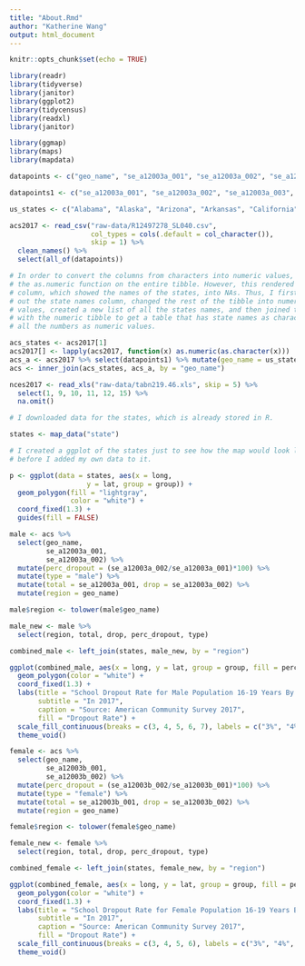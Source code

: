 ```yaml
---
title: "About.Rmd"
author: "Katherine Wang"
output: html_document
---
```


```r
knitr::opts_chunk$set(echo = TRUE)

library(readr)
library(tidyverse)
library(janitor)
library(ggplot2)
library(tidycensus)
library(readxl)
library(janitor)

library(ggmap)
library(maps)
library(mapdata)
```

```r
datapoints <- c("geo_name", "se_a12003a_001", "se_a12003a_002", "se_a12003a_003", "se_a12003b_001", "se_a12003b_002", "se_a12003b_003", "se_a14009_001", "se_a14009_002", "se_a14009_003", "se_a14009_004", "se_a14009_005", "se_a14009_006", "se_a14009_009", "se_a14009_010")

datapoints1 <- c("se_a12003a_001", "se_a12003a_002", "se_a12003a_003", "se_a12003b_001", "se_a12003b_002", "se_a12003b_003", "se_a14009_001", "se_a14009_002", "se_a14009_003", "se_a14009_004", "se_a14009_005", "se_a14009_006", "se_a14009_009", "se_a14009_010")

us_states <- c("Alabama", "Alaska", "Arizona", "Arkansas", "California", "Colorado", "Connecticut", "Delaware", "District of Columbia", "Florida", "Georgia", "Hawaii", "Idaho", "Illinois", "Indiana", "Iowa", "Kansas", "Kentucky", "Louisiana", "Maine", "Maryland", "Massachusetts", "Michigan", "Minnesota", "Mississippi", "Missouri", "Montana", "Nebraska", "Nevada", "New Hampshire", "New Jersey", "New Mexico", "New York", "North Carolina", "North Dakota", "Ohio", "Oklahoma", "Oregon", "Pennsylvania", "Rhode Island", "South Carolina", "South Dakota", "Tennessee", "Texas", "Utah", "Vermont", "Virginia", "Washington", "West Virginia", "Wisconsin", "Wyoming", "Puerto Rico")

acs2017 <- read_csv("raw-data/R12497278_SL040.csv", 
                    col_types = cols(.default = col_character()), 
                    skip = 1) %>% 
  clean_names() %>% 
  select(all_of(datapoints))

# In order to convert the columns from characters into numeric values, I used
# the as.numeric function on the entire tibble. However, this rendered the first
# column, which showed the names of the states, into NAs. Thus, I first pulled
# out the state names column, changed the rest of the tibble into numeric
# values, created a new list of all the states names, and then joined that list
# with the numeric tibble to get a table that has state names as characters and
# all the numbers as numeric values.

acs_states <- acs2017[1]
acs2017[] <- lapply(acs2017, function(x) as.numeric(as.character(x)))
acs_a <- acs2017 %>% select(datapoints1) %>% mutate(geo_name = us_states)
acs <- inner_join(acs_states, acs_a, by = "geo_name")

nces2017 <- read_xls("raw-data/tabn219.46.xls", skip = 5) %>% 
  select(1, 9, 10, 11, 12, 15) %>% 
  na.omit()
```


```r
# I downloaded data for the states, which is already stored in R. 

states <- map_data("state")

# I created a ggplot of the states just to see how the map would look like
# before I added my own data to it.

p <- ggplot(data = states, aes(x = long, 
                   y = lat, group = group)) + 
  geom_polygon(fill = "lightgray", 
               color = "white") + 
  coord_fixed(1.3) +
  guides(fill = FALSE)
```


```r
male <- acs %>% 
  select(geo_name, 
         se_a12003a_001, 
         se_a12003a_002) %>% 
  mutate(perc_dropout = (se_a12003a_002/se_a12003a_001)*100) %>% 
  mutate(type = "male") %>% 
  mutate(total = se_a12003a_001, drop = se_a12003a_002) %>% 
  mutate(region = geo_name)

male$region <- tolower(male$geo_name)

male_new <- male %>% 
  select(region, total, drop, perc_dropout, type)

combined_male <- left_join(states, male_new, by = "region")

ggplot(combined_male, aes(x = long, y = lat, group = group, fill = perc_dropout)) +
  geom_polygon(color = "white") +
  coord_fixed(1.3) +
  labs(title = "School Dropout Rate for Male Population 16-19 Years By State", 
       subtitle = "In 2017",
       caption = "Source: American Community Survey 2017",
       fill = "Dropout Rate") +
  scale_fill_continuous(breaks = c(3, 4, 5, 6, 7), labels = c("3%", "4%", "5%", "6%", "7%"), trans = "reverse") +
  theme_void()
```


```r
female <- acs %>% 
  select(geo_name, 
         se_a12003b_001, 
         se_a12003b_002) %>% 
  mutate(perc_dropout = (se_a12003b_002/se_a12003b_001)*100) %>% 
  mutate(type = "female") %>% 
  mutate(total = se_a12003b_001, drop = se_a12003b_002) %>% 
  mutate(region = geo_name)

female$region <- tolower(female$geo_name)

female_new <- female %>% 
  select(region, total, drop, perc_dropout, type)

combined_female <- left_join(states, female_new, by = "region")

ggplot(combined_female, aes(x = long, y = lat, group = group, fill = perc_dropout)) +
  geom_polygon(color = "white") +
  coord_fixed(1.3) +
  labs(title = "School Dropout Rate for Female Population 16-19 Years By State", 
       subtitle = "In 2017",
       caption = "Source: American Community Survey 2017",
       fill = "Dropout Rate") +
  scale_fill_continuous(breaks = c(3, 4, 5, 6), labels = c("3%", "4%", "5%", "6%"), trans = "reverse") +
  theme_void()
```







